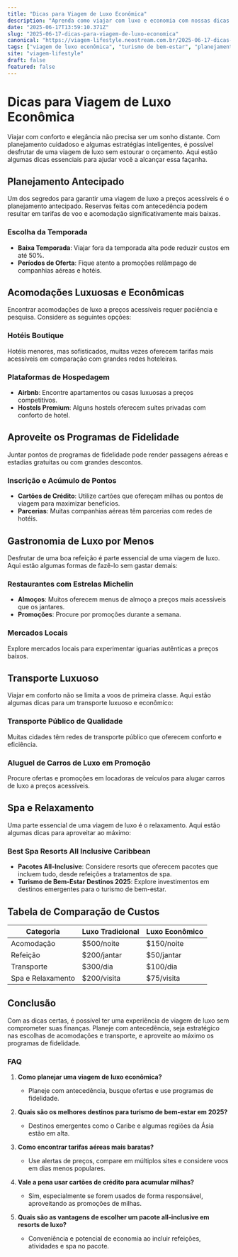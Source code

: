 ```yaml
---
title: "Dicas para Viagem de Luxo Econômica"
description: "Aprenda como viajar com luxo e economia com nossas dicas incríveis. Planeje sua viagem dos sonhos sem gastar muito."
date: "2025-06-17T13:59:10.371Z"
slug: "2025-06-17-dicas-para-viagem-de-luxo-economica"
canonical: "https://viagem-lifestyle.neostream.com.br/2025-06-17-dicas-para-viagem-de-luxo-economica"
tags: ["viagem de luxo econômica", "turismo de bem-estar", "planejamento de viagem", "dicas de viagem", "acumular milhas"]
site: "viagem-lifestyle"
draft: false
featured: false
---
```


# Dicas para Viagem de Luxo Econômica

Viajar com conforto e elegância não precisa ser um sonho distante. Com planejamento cuidadoso e algumas estratégias inteligentes, é possível desfrutar de uma viagem de luxo sem estourar o orçamento. Aqui estão algumas dicas essenciais para ajudar você a alcançar essa façanha.

## Planejamento Antecipado

Um dos segredos para garantir uma viagem de luxo a preços acessíveis é o planejamento antecipado. Reservas feitas com antecedência podem resultar em tarifas de voo e acomodação significativamente mais baixas.

### Escolha da Temporada

- **Baixa Temporada**: Viajar fora da temporada alta pode reduzir custos em até 50%.
- **Períodos de Oferta**: Fique atento a promoções relâmpago de companhias aéreas e hotéis.

## Acomodações Luxuosas e Econômicas

Encontrar acomodações de luxo a preços acessíveis requer paciência e pesquisa. Considere as seguintes opções:

### Hotéis Boutique

Hotéis menores, mas sofisticados, muitas vezes oferecem tarifas mais acessíveis em comparação com grandes redes hoteleiras.

### Plataformas de Hospedagem

- **Airbnb**: Encontre apartamentos ou casas luxuosas a preços competitivos.
- **Hostels Premium**: Alguns hostels oferecem suítes privadas com conforto de hotel.

## Aproveite os Programas de Fidelidade

Juntar pontos de programas de fidelidade pode render passagens aéreas e estadias gratuitas ou com grandes descontos.

### Inscrição e Acúmulo de Pontos

- **Cartões de Crédito**: Utilize cartões que ofereçam milhas ou pontos de viagem para maximizar benefícios.
- **Parcerias**: Muitas companhias aéreas têm parcerias com redes de hotéis.

## Gastronomia de Luxo por Menos

Desfrutar de uma boa refeição é parte essencial de uma viagem de luxo. Aqui estão algumas formas de fazê-lo sem gastar demais:

### Restaurantes com Estrelas Michelin

- **Almoços**: Muitos oferecem menus de almoço a preços mais acessíveis que os jantares.
- **Promoções**: Procure por promoções durante a semana.

### Mercados Locais

Explore mercados locais para experimentar iguarias autênticas a preços baixos.

## Transporte Luxuoso

Viajar em conforto não se limita a voos de primeira classe. Aqui estão algumas dicas para um transporte luxuoso e econômico:

### Transporte Público de Qualidade

Muitas cidades têm redes de transporte público que oferecem conforto e eficiência.

### Aluguel de Carros de Luxo em Promoção

Procure ofertas e promoções em locadoras de veículos para alugar carros de luxo a preços acessíveis.

## Spa e Relaxamento

Uma parte essencial de uma viagem de luxo é o relaxamento. Aqui estão algumas dicas para aproveitar ao máximo:

### Best Spa Resorts All Inclusive Caribbean

- **Pacotes All-Inclusive**: Considere resorts que oferecem pacotes que incluem tudo, desde refeições a tratamentos de spa.
- **Turismo de Bem-Estar Destinos 2025**: Explore investimentos em destinos emergentes para o turismo de bem-estar.

## Tabela de Comparação de Custos

| Categoria          | Luxo Tradicional | Luxo Econômico |
|--------------------|------------------|---------------|
| Acomodação        | $500/noite       | $150/noite    |
| Refeição          | $200/jantar      | $50/jantar    |
| Transporte        | $300/dia         | $100/dia      |
| Spa e Relaxamento | $200/visita      | $75/visita    |

## Conclusão

Com as dicas certas, é possível ter uma experiência de viagem de luxo sem comprometer suas finanças. Planeje com antecedência, seja estratégico nas escolhas de acomodações e transporte, e aproveite ao máximo os programas de fidelidade.

### FAQ

1. **Como planejar uma viagem de luxo econômica?**
   - Planeje com antecedência, busque ofertas e use programas de fidelidade.

2. **Quais são os melhores destinos para turismo de bem-estar em 2025?**
   - Destinos emergentes como o Caribe e algumas regiões da Ásia estão em alta.

3. **Como encontrar tarifas aéreas mais baratas?**
   - Use alertas de preços, compare em múltiplos sites e considere voos em dias menos populares.

4. **Vale a pena usar cartões de crédito para acumular milhas?**
   - Sim, especialmente se forem usados de forma responsável, aproveitando as promoções de milhas.

5. **Quais são as vantagens de escolher um pacote all-inclusive em resorts de luxo?**
   - Conveniência e potencial de economia ao incluir refeições, atividades e spa no pacote.